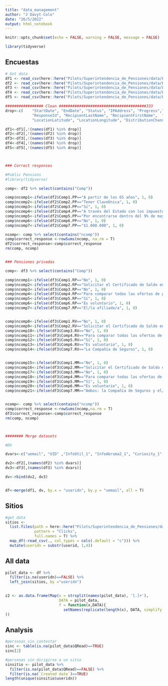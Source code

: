 ```yaml
---
title: "data_management"
author: "J Davyt-Colo"
date: "26/5/2022"
output: html_notebook
---
```


```r
knitr::opts_chunk$set(echo = FALSE, warning = FALSE, message = FALSE)
```


```r
library(tidyverse)
```


## Encuestas

```r
# Get data
df1 <- read_csv(here::here("Pilots/Superintendencia_de_Pensiones/data/Encuesta_A.csv"))[-1:-2,]
df2 <- read_csv(here::here("Pilots/Superintendencia_de_Pensiones/data/Encuesta_B_Publica.csv"))[-1:-2,]
df3 <- read_csv(here::here("Pilots/Superintendencia_de_Pensiones/data/Encuesta_B_Privada.csv"))[-1:-2,]
df4 <- read_csv(here::here("Pilots/Superintendencia_de_Pensiones/data/Encuesta_C_Privada.csv"))[-1:-2,]
df5 <- read_csv(here::here("Pilots/Superintendencia_de_Pensiones/data/Encuesta_C_Publica.csv"))[-1:-2,]

################# Clean #######################################333
drop<-c(    "StartDate", "EndDate", "Status", "IPAddress", "Progress","Duration (in seconds)", "Finished", "RecordedDate", 
            "ResponseId", "RecipientLastName", "RecipientFirstName",  "RecipientEmail", "ExternalReference", 
            "LocationLatitude", "LocationLongitude", "DistributionChannel", "UserLanguage")

df1<-df1[,!(names(df1) %in% drop)]
df2<-df2[,!(names(df2) %in% drop)]
df3<-df3[,!(names(df3) %in% drop)]
df4<-df4[,!(names(df4) %in% drop)]
df5<-df5[,!(names(df5) %in% drop)]



### Correct responses 

#Public Pensions
#library(tidyverse)

comp<- df2 %>% select(contains("Comp"))

comp$ncomp1<-ifelse(df2$Comp1.PP=="A partir de los 65 años", 1, 0)
comp$ncomp2<-ifelse(df2$Comp2.PP=="Tener ClaveÚnica", 1, 0)
comp$ncomp3<-ifelse(df2$Comp3.PP=="Sí", 1, 0)
comp$ncomp4<-ifelse(df2$Comp4.PP=="A través del Estado con los impuestos", 1, 0)
comp$ncomp5<-ifelse(df2$Comp5.PP=="Por encontrarse dentro del 9% de mayores ingresos", 1, 0)
comp$ncomp6<-ifelse(df2$Comp6.PP=="No", 1, 0)
comp$ncomp7<-ifelse(df2$Comp7.PP=="$1.000.000", 1, 0)

ncomp<- comp %>% select(contains("ncomp"))
comp$correct_response <-rowSums(ncomp, na.rm = T)
df2$correct_response<-comp$correct_response
rm(comp, ncomp)


### Pensiones privadas

comp<- df3 %>% select(contains("Comp"))

comp$ncomp1<-ifelse(df3$Comp1.RP=="No", 1, 0)
comp$ncomp2<-ifelse(df3$Comp2.RP=="Solicitar el Certificado de Saldo en la AFP", 1, 0)
comp$ncomp3<-ifelse(df3$Comp3.RP=="No", 1, 0)
comp$ncomp4<-ifelse(df3$Comp4.RP=="Para comparar todas las ofertas de pensión disponibles en un sólo lugar", 1, 0)
comp$ncomp5<-ifelse(df3$Comp5.RP=="Sí", 1, 0)
comp$ncomp6<-ifelse(df3$Comp6.RP=="Es voluntario", 1, 0)
comp$ncomp7<-ifelse(df3$Comp7.RP=="El/la afiliado/a", 1, 0)


comp$ncomp8<-ifelse(df3$Comp1.RV=="No", 1, 0)
comp$ncomp9<-ifelse(df3$Comp2.RV=="Solicitar el Certificado de Saldo en la AFP", 1, 0)
comp$ncomp10<-ifelse(df3$Comp3.RV=="No", 1, 0)
comp$ncomp11<-ifelse(df3$Comp4.RV=="Para comparar todas las ofertas de pensión disponibles en un sólo lugar", 1, 0)
comp$ncomp12<-ifelse(df3$Comp5.RV=="Sí", 1, 0)
comp$ncomp13<-ifelse(df3$Comp6.RV=="Es voluntario", 1, 0)
comp$ncomp14<-ifelse(df3$Comp7.RV=="La Compañía de Seguros", 1, 0) 


comp$ncomp15<-ifelse(df3$Comp1.MM=="No", 1, 0)
comp$ncomp16<-ifelse(df3$Comp2.MM=="Solicitar el Certificado de Saldo en la AFP", 1, 0)
comp$ncomp17<-ifelse(df3$Comp3.MM=="No", 1, 0)
comp$ncomp18<-ifelse(df3$Comp4.MM=="Para comparar todas las ofertas de pensión disponibles en un sólo lugar", 1, 0)
comp$ncomp19<-ifelse(df3$Comp5.MM=="Sí", 1, 0)
comp$ncomp20<-ifelse(df3$Comp6.MM=="Es voluntario", 1, 0)
comp$ncomp21<-ifelse(df3$Comp7.MM=="Ambos: la Compañía de Seguros y el/la afiliado/a", 1, 0) 


ncomp<- comp %>% select(contains("ncomp"))
comp$correct_response <-rowSums(ncomp,na.rm = T)
df3$correct_response<-comp$correct_response
rm(comp, ncomp)



######## Merge datasets

#DV

dvars<-c("uemail", "UID" ,"InfoUtil_1", "InfoAbruma2_1", "Curiosity_1", "Confidence_1" , "total_reward", "correct_response" )

dv2<-df2[,(names(df2) %in% dvars)]
dv3<-df3[,(names(df3) %in% dvars)]

dv<-rbind(dv2, dv3)


df<-merge(df1, dv, by.x = "useridn", by.y = "uemail", all = T)
```


## Sitios

```r
#get data
sitios <-
  list.files(path = here::here("Pilots/Superintendencia_de_Pensiones/data"),
             pattern = "Clicks", 
             full.names = T) %>% 
  map_df(~read_csv(., col_types = cols(.default = "c"))) %>%
  mutate(useridn = substr(userid, 1,4))
```

## All data
```r
pilot_data <- df %>%
  filter(is.na(useridn)==FALSE) %>%
  left_join(sitios, by ="useridn") 
  
```

```r
z2 <- as.data.frame(Map(x = strsplit(names(pilot_data), '[.]+'), 
                        DATA = pilot_data, 
                        f = function(x,DATA){
                          setNames(replicate(length(x), DATA, simplify = FALSE),x  )}
))
```


## Analysis

```r
#personas_sin_contestar
sinc <- table(is.na(pilot_data$QRead)==TRUE)
sinc[2]
```

```r
#personas sin dirigirse a un sitio
sinsitio <- pilot_data %>%
  filter(is.na(pilot_data$QRead)==FALSE) %>%
  filter(is.na(`Created date`)==TRUE)
length(unique(sinsitio$useridn))
```

